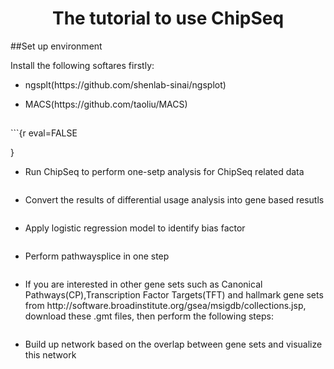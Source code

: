 <center> <h1>The tutorial to use ChipSeq</h1> </center>


##Set up environment

Install the following softares firstly:

+ ngsplt(https://github.com/shenlab-sinai/ngsplot)

+ MACS(https://github.com/taoliu/MACS)

##
```{r eval=FALSE


}



+ Run ChipSeq to perform one-setp analysis for ChipSeq related data 

```r

 
```

+ Convert the results of differential usage analysis into gene based resutls

```r

```

+ Apply logistic regression model to identify bias factor
```r

```

+ Perform pathwaysplice in one step
```r


```

+ If you are interested in other gene sets such as Canonical Pathways(CP),Transcription Factor Targets(TFT) and hallmark gene sets from http://software.broadinstitute.org/gsea/msigdb/collections.jsp, download these .gmt files, then perform the following steps:
```r

```

+ Build up network based on the overlap between gene sets and visualize this network

```r

```
